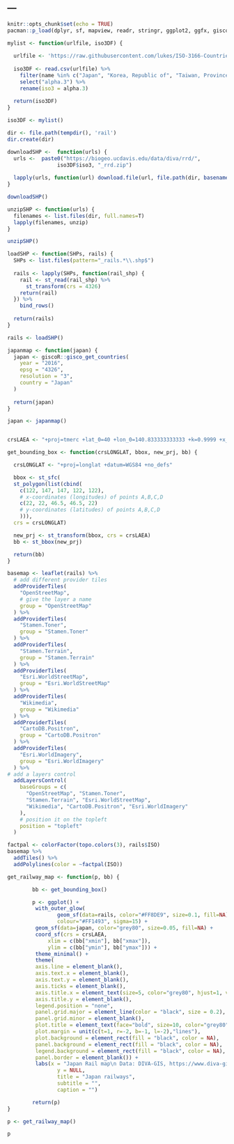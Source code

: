 ---
---

```r
knitr::opts_chunk$set(echo = TRUE)
pacman::p_load(dplyr, sf, mapview, readr, stringr, ggplot2, ggfx, giscoR, leaflet, leaflet.extras)
```

```r
mylist <- function(urlfile, iso3DF) {
  
  urlfile <- 'https://raw.githubusercontent.com/lukes/ISO-3166-Countries-with-Regional-Codes/master/all/all.csv'
  
  iso3DF <- read.csv(urlfile) %>%
    filter(name %in% c("Japan", "Korea, Republic of", "Taiwan, Province of China")) %>%
    select("alpha.3") %>%
    rename(iso3 = alpha.3)
  
  return(iso3DF)
}

iso3DF <- mylist()
```

```r
dir <- file.path(tempdir(), 'rail')
dir.create(dir)

downloadSHP <-  function(urls) {
  urls <-  paste0("https://biogeo.ucdavis.edu/data/diva/rrd/",
                iso3DF$iso3, "_rrd.zip")
  
  lapply(urls, function(url) download.file(url, file.path(dir, basename(url))))
}

downloadSHP()
```
```r
unzipSHP <- function(urls) {
  filenames <- list.files(dir, full.names=T)
  lapply(filenames, unzip)
}

unzipSHP()
```

```r
loadSHP <- function(SHPs, rails) {
  SHPs <- list.files(pattern="_rails.*\\.shp$")
  
  rails <- lapply(SHPs, function(rail_shp) {
    rail <- st_read(rail_shp) %>% 
      st_transform(crs = 4326)
    return(rail)
  }) %>%
    bind_rows()
  
  return(rails)
}

rails <- loadSHP()
```
```r
japanmap <- function(japan) {
  japan <- giscoR::gisco_get_countries(
    year = "2016",
    epsg = "4326",
    resolution = "3",
    country = "Japan"
  )
  
  return(japan)
}

japan <- japanmap()
```

```r

```


```r
crsLAEA <- "+proj=tmerc +lat_0=40 +lon_0=140.833333333333 +k=0.9999 +x_0=0 +y_0=0 +ellps=bessel +towgs84=-146.414,507.337,680.507,0,0,0,0 +units=m +no_defs +type=crs"

get_bounding_box <- function(crsLONGLAT, bbox, new_prj, bb) {

  crsLONGLAT <- "+proj=longlat +datum=WGS84 +no_defs"

  bbox <- st_sfc(
  st_polygon(list(cbind(
    c(122, 147, 147, 122, 122), 
    # x-coordinates (longitudes) of points A,B,C,D
    c(22, 22, 46.5, 46.5, 22)     
    # y-coordinates (latitudes) of points A,B,C,D
    ))),
  crs = crsLONGLAT)

  new_prj <- st_transform(bbox, crs = crsLAEA)
  bb <- st_bbox(new_prj)

  return(bb)
}
```
```r
basemap <- leaflet(rails) %>%
  # add different provider tiles
  addProviderTiles(
    "OpenStreetMap",
    # give the layer a name
    group = "OpenStreetMap"
  ) %>%
  addProviderTiles(
    "Stamen.Toner",
    group = "Stamen.Toner"
  ) %>%
  addProviderTiles(
    "Stamen.Terrain",
    group = "Stamen.Terrain"
  ) %>%
  addProviderTiles(
    "Esri.WorldStreetMap",
    group = "Esri.WorldStreetMap"
  ) %>%
  addProviderTiles(
    "Wikimedia",
    group = "Wikimedia"
  ) %>%
  addProviderTiles(
    "CartoDB.Positron",
    group = "CartoDB.Positron"
  ) %>%
  addProviderTiles(
    "Esri.WorldImagery",
    group = "Esri.WorldImagery"
  ) %>%
# add a layers control
  addLayersControl(
    baseGroups = c(
      "OpenStreetMap", "Stamen.Toner",
      "Stamen.Terrain", "Esri.WorldStreetMap",
      "Wikimedia", "CartoDB.Positron", "Esri.WorldImagery"
    ),
    # position it on the topleft
    position = "topleft"
  )
```


```r
factpal <- colorFactor(topo.colors(3), rails$ISO)
basemap %>% 
  addTiles() %>%
  addPolylines(color = ~factpal(ISO))
```


```r
get_railway_map <- function(p, bb) {

        bb <- get_bounding_box()

        p <- ggplot() +
         with_outer_glow(
                geom_sf(data=rails, color="#FF8DE9", size=0.1, fill=NA),
                colour="#FF1493", sigma=15) +
         geom_sf(data=japan, color="grey80", size=0.05, fill=NA) +
         coord_sf(crs = crsLAEA, 
             xlim = c(bb["xmin"], bb["xmax"]), 
             ylim = c(bb["ymin"], bb["ymax"])) +
         theme_minimal() +
         theme(
         axis.line = element_blank(),
         axis.text.x = element_blank(),
         axis.text.y = element_blank(),
         axis.ticks = element_blank(),
         axis.title.x = element_text(size=5, color="grey80", hjust=1, vjust=1, family = "mono"),
         axis.title.y = element_blank(),
         legend.position = "none",
         panel.grid.major = element_line(color = "black", size = 0.2),
         panel.grid.minor = element_blank(),
         plot.title = element_text(face="bold", size=10, color="grey80", hjust=.5, family = "mono"),
         plot.margin = unit(c(t=1, r=-2, b=-1, l=-2),"lines"),
         plot.background = element_rect(fill = "black", color = NA), 
         panel.background = element_rect(fill = "black", color = NA), 
         legend.background = element_rect(fill = "black", color = NA),
         panel.border = element_blank()) +
         labs(x = "Japan Rail map\n Data: DIVA-GIS, https://www.diva-gis.org/", 
                y = NULL, 
                title = "Japan railways", 
                subtitle = "", 
                caption = "")

        return(p)
}

p <- get_railway_map()
```

```r
p
```



